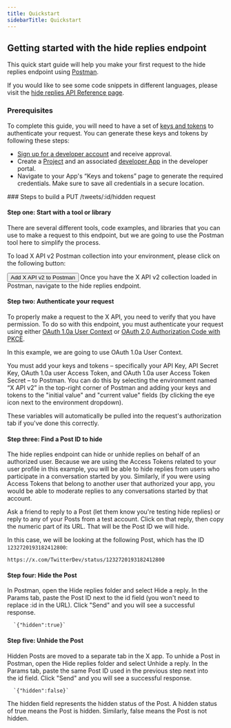 ---
title: Quickstart
sidebarTitle: Quickstart
---


## Getting started with the hide replies endpoint

This quick start guide will help you make your first request to the hide replies endpoint using [Postman](/tutorials/postman-getting-started).

If you would like to see some code snippets in different languages, please visit the [hide replies API Reference page](/x-api/posts/hide-replies#put-2-tweets-id-hidden). 
<Note>
### Prerequisites

To complete this guide, you will need to have a set of [keys and tokens](/resources/fundamentals/authentication) to authenticate your request. You can generate these keys and tokens by following these steps:

* [Sign up for a developer account](https://developer.x.com/en/apply-for-access) and receive approval.
* Create a [Project](/resources/fundamentals/projects) and an associated [developer App](/resources/fundamentals/developer-apps) in the developer portal.
* Navigate to your App's “Keys and tokens” page to generate the required credentials. Make sure to save all credentials in a secure location.
</Note>
### Steps to build a PUT /tweets/:id/hidden request

#### Step one: Start with a tool or library

There are several different tools, code examples, and libraries that you can use to make a request to this endpoint, but we are going to use the Postman tool here to simplify the process.

To load X API v2 Postman collection into your environment, please click on the following button:

<Button href="https://t.co/twitter-api-postman">
  Add X API v2 to Postman
</Button>
Once you have the X API v2 collection loaded in Postman, navigate to the hide replies endpoint.

#### Step two: Authenticate your request

To properly make a request to the X API, you need to verify that you have permission. To do so with this endpoint, you must authenticate your request using either [OAuth 1.0a User Context](/resources/fundamentals/authentication) or [OAuth 2.0 Authorization Code with PKCE](resources/fundamentals/authentication#oauth-2-0-authorization-code-flow-with-pkce-2).

In this example, we are going to use OAuth 1.0a User Context.

You must add your keys and tokens – specifically your API Key, API Secret Key, OAuth 1.0a user Access Token, and OAuth 1.0a user Access Token Secret – to Postman. You can do this by selecting the environment named “X API v2” in the top-right corner of Postman and adding your keys and tokens to the "initial value" and "current value" fields (by clicking the eye icon next to the environment dropdown).

These variables will automatically be pulled into the request's authorization tab if you've done this correctly.
 

#### Step three: Find a Post ID to hide

The hide replies endpoint can hide or unhide replies on behalf of an authorized user. Because we are using the Access Tokens related to your user profile in this example, you will be able to hide replies from users who participate in a conversation started by you. Similarly, if you were using Access Tokens that belong to another user that authorized your app, you would be able to moderate replies to any conversations started by that account.

Ask a friend to reply to a Post (let them know you're testing hide replies) or reply to any of your Posts from a test account. Click on that reply, then copy the numeric part of its URL. That will be the Post ID we will hide.

In this case, we will be looking at the following Post, which has the ID `1232720193182412800`:

`https://x.com/TwitterDev/status/1232720193182412800`

#### Step four: Hide the Post

In Postman, open the Hide replies folder and select Hide a reply. In the Params tab, paste the Post ID next to the id field (you won't need to replace :id in the URL). Click "Send" and you will see a successful response.

      `{"hidden":true}`


#### Step five: Unhide the Post

Hidden Posts are moved to a separate tab in the X app. To unhide a Post in Postman, open the Hide replies folder and select Unhide a reply. In the Params tab, paste the same Post ID used in the previous step next into the id field. Click "Send" and you will see a successful response.

      `{"hidden":false}`



The hidden field represents the hidden status of the Post. A hidden status of true means the Post is hidden. Similarly, false means the Post is not hidden.

